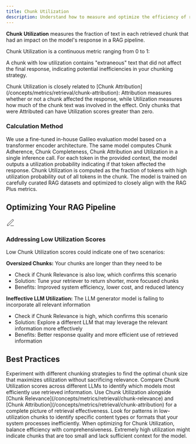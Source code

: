 ```yaml
---
title: Chunk Utilization
description: Understand how to measure and optimize the efficiency of retrieved chunks in your RAG pipeline
---
```



<DefinitionCard>
  <strong>Chunk Utilization</strong> measures the fraction of text in each retrieved chunk that had an impact on the model's response in a RAG pipeline.
</DefinitionCard>

Chunk Utilization is a continuous metric ranging from 0 to 1:

<Scale 
  low="0" lowLabel="Low Utilization" 
  mid="0.5" midLabel="Mid Utilization"
  high="1" highLabel="High Utilization" 
  lowDescription="None of the chunk's content was utilized" 
  midDescription="Only half of the chunk's content influenced the response" 
  highDescription="The entire chunk's content influenced the response"
/>

A chunk with low utilization contains "extraneous" text that did not affect the final response, indicating potential inefficiencies in your chunking strategy.

<Callout type="info">
  Chunk Utilization is closely related to [Chunk Attribution](/concepts/metrics/retrieval/chunk-attribution): Attribution measures whether or not a chunk affected the response, while Utilization measures how much of the chunk text was involved in the effect. Only chunks that were Attributed can have Utilization scores greater than zero.
</Callout>

### Calculation Method

<Steps>
  <Step title="Model Architecture">
    We use a fine-tuned in-house Galileo evaluation model based on a transformer encoder architecture.
  </Step>
  <Step title="Multi-metric Computation">
    The same model computes Chunk Adherence, Chunk Completeness, Chunk Attribution and Utilization in a single inference call.
  </Step>
  <Step title="Token-level Analysis">
    For each token in the provided context, the model outputs a utilization probability indicating if that token affected the response.
  </Step>
  <Step title="Score Calculation">
    Chunk Utilization is computed as the fraction of tokens with high utilization probability out of all tokens in the chunk.
  </Step>
  <Step title="Model Training">
    The model is trained on carefully curated RAG datasets and optimized to closely align with the RAG Plus metrics.
  </Step>
</Steps>

## Optimizing Your RAG Pipeline

<Card>
  <div style={{display: 'flex', alignItems: 'center', gap: '0.5rem', marginBottom: '0.75rem'}}>
    <div style={{fontSize: '1.25rem', color: 'var(--primary-color)'}}>
      <svg xmlns="http://www.w3.org/2000/svg" width="24" height="24" viewBox="0 0 24 24" fill="none" stroke="currentColor" strokeWidth="2" strokeLinecap="round" strokeLinejoin="round">
        <path d="M12 20h9"></path><path d="M16.5 3.5a2.121 2.121 0 0 1 3 3L7 19l-4 1 1-4L16.5 3.5z"></path>
      </svg>
    </div>
    <h3 style={{margin: 0, fontSize: '1.25rem', fontWeight: '600'}}>Addressing Low Utilization Scores</h3>
  </div>
  
  Low Chunk Utilization scores could indicate one of two scenarios:
      
  <div style={{marginTop: '1rem', paddingTop: '0.75rem', borderTop: '1px solid rgba(209, 213, 219, 0.33)'}}>
    <strong>Oversized Chunks:</strong> Your chunks are longer than they need to be
    <ul style={{marginTop: '0.5rem'}}>
      <li>Check if Chunk Relevance is also low, which confirms this scenario</li>
      <li>Solution: Tune your retriever to return shorter, more focused chunks</li>
      <li>Benefits: Improved system efficiency, lower cost, and reduced latency</li>
    </ul>
  </div>
  
  <div style={{marginTop: '0.75rem', paddingTop: '0.75rem', borderTop: '1px solid rgba(209, 213, 219, 0.33)'}}>
    <strong>Ineffective LLM Utilization:</strong> The LLM generator model is failing to incorporate all relevant information
    <ul style={{marginTop: '0.5rem'}}>
      <li>Check if Chunk Relevance is high, which confirms this scenario</li>
      <li>Solution: Explore a different LLM that may leverage the relevant information more effectively</li>
      <li>Benefits: Better response quality and more efficient use of retrieved information</li>
    </ul>
  </div>
</Card>

## Best Practices

<CardGroup cols={2}>
  <Card title="Optimize Chunk Size" icon="text-size">
    Experiment with different chunking strategies to find the optimal chunk size that maximizes utilization without sacrificing relevance.
  </Card>
  <Card title="Monitor Across Models" icon="chart-mixed">
    Compare Chunk Utilization scores across different LLMs to identify which models most efficiently use retrieved information.
  </Card>
  <Card title="Combine with Other Metrics" icon="scale-balanced">
    Use Chunk Utilization alongside [Chunk Relevance](/concepts/metrics/retrieval/chunk-relevance) and [Chunk Attribution](/concepts/metrics/retrieval/chunk-attribution) for a complete picture of retrieval effectiveness.
  </Card>
  <Card title="Analyze Patterns" icon="magnifying-glass-chart">
    Look for patterns in low-utilization chunks to identify specific content types or formats that your system processes inefficiently.
  </Card>
</CardGroup>

<Note>
When optimizing for Chunk Utilization, balance efficiency with comprehensiveness. Extremely high utilization might indicate chunks that are too small and lack sufficient context for the model.
</Note>

